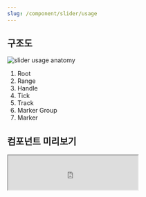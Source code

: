 ```yaml
---
slug: /component/slider/usage
---
```


## 구조도

<Anatomy>![slider usage anatomy](./images/anatomy.png)</Anatomy>

1. Root
2. Range
3. Handle
4. Tick
5. Track
6. Marker Group
7. Marker

## 컴포넌트 미리보기

<Iframe
  src="https://sprout-storybook.vercel.app/iframe.html?args=&id=components-slider-slider--basic&viewMode=story"
  height="80px"
/>

## 옵션

<HalfCard>
  <HalfCardImageCell>
    ![slider options marker](./images/slider-options-markers.png)
  </HalfCardImageCell>
  <HalfCardDescriptionCell>
    <HalfCardDescriptionTitle>Marker</HalfCardDescriptionTitle>
    <HalfCardDescription>
      Marker 옵션을 사용하여 Slider에 Marker와 Tick(눈금)을 표시할 수 있습니다.
      이 옵션은 사용자가 각 값의 위치를 쉽게 파악하고 선택할 수 있도록 돕습니다.
    </HalfCardDescription>
  </HalfCardDescriptionCell>
</HalfCard>

<HalfCard>
  <HalfCardImageCell>
    ![slider options marker](./images/slider-steps.gif)
  </HalfCardImageCell>
  <HalfCardDescriptionCell>
    <HalfCardDescriptionTitle>Steps</HalfCardDescriptionTitle>
    <HalfCardDescription>
      Marker 옵션을 사용하여 Slider에 Marker와 Tick(눈금)을 표시할 수 있습니다.
      이 옵션은 사용자가 각 값의 위치를 쉽게 파악하고 선택할 수 있도록 돕습니다.
    </HalfCardDescription>
  </HalfCardDescriptionCell>
</HalfCard>

<HalfCard>
  <HalfCardImageCell>
    ![slider options disabled](./images/slider-options-disabled.png)
  </HalfCardImageCell>
  <HalfCardDescriptionCell>
    <HalfCardDescriptionTitle>Disabled</HalfCardDescriptionTitle>
    <HalfCardDescription>
      Disabled 상태는 Slider가 존재하지만 지금은 사용할 수 없는 상태를
      나타냅니다. 이 옵션은 레이아웃 일관성을 유지하고 이후 상호작용이 가능할
      수도 있음을 사용자에게 알려줍니다.
    </HalfCardDescription>
  </HalfCardDescriptionCell>
</HalfCard>

### 옵션 테이블

| 속성        | 값          | 기본값 | 설명                                           |
| ----------- | ----------- | ------ | ---------------------------------------------- |
| is disabled | true, false | false  | True일 경우, Slider가 유저와 상호작용하지 않음 |
| label       | text        |        |                                                |
| min         | number      | 0      |                                                |
| max         | number      | 100    |                                                |
| step        | number      | 1      |                                                |

## 상호작용

### 터치 / 마우스

<FullCard>
  <FullCardImageCell>
    ![slider-usage-click-touch](./images/slider-usage-touch-click.png)
  </FullCardImageCell>
  <FullCardDescription>
    마우스 클릭 또는 터치로 Slider와 상호작용할 수 있습니다.
  </FullCardDescription>
</FullCard>

<HalfCard>
  <HalfCardImageCell>
    ![slider-interaction-drag](./images/slider-interaction-drag.gif)
  </HalfCardImageCell>
  <HalfCardDescriptionCell>
    <HalfCardDescriptionTitle>Drag</HalfCardDescriptionTitle>
    <HalfCardDescription>
      Handle을 드래그하여 값을 조정할 수 있습니다.
    </HalfCardDescription>
  </HalfCardDescriptionCell>
</HalfCard>
<HalfCard>
  <HalfCardImageCell>
    ![slider-usage-interaction](./images/slider-interaction-track.gif)
  </HalfCardImageCell>
  <HalfCardDescriptionCell>
    <HalfCardDescriptionTitle>Track</HalfCardDescriptionTitle>
    <HalfCardDescription>
      Track을 터치하면 해당 위치로 Handle이 이동합니다.
    </HalfCardDescription>
  </HalfCardDescriptionCell>
</HalfCard>

## 가이드라인

<HalfCard>
  <HalfCardImageCell>
    ![box button guideline](./images/slider-guideline-use-label.png)
  </HalfCardImageCell>
  <HalfCardDescriptionCell>
    <HalfCardDescriptionTitle>Label 활용하기</HalfCardDescriptionTitle>
    <HalfCardDescription>
      Label과 함께 사용하여 유저가 Slider의 목적과 선택된 값을 명확히 알 수
      있도록 합니다.
    </HalfCardDescription>
  </HalfCardDescriptionCell>
</HalfCard>

### Do / Don't

<br />

<DoDontLayout>
  <DontBox>
    <DontImage>
      ![slider guideline](./images/slider-guideline-dont-label-bottom.png)
    </DontImage>
    <DontText>
      Handle의 위치에 따라 움직이는 Label을 사용할 경우, Handle 아래에 배치하지
      않습니다. Slider 조작시 손가락에 가려져 선택된 값을 파악하기 어렵습니다.
    </DontText>
  </DontBox>
  <DontBox>
    <DontImage>
      ![slider guideline](./images/slider-guideline-dont-interact.png)
    </DontImage>
    <DontText>상호작용이 불가능한 화면에서 사용하지 않습니다.</DontText>
  </DontBox>
</DoDontLayout>
<br />
<DoDontLayout>
  <DoBox>
    <DoImage>![slider guideline](./images/slider-guideline-do-2.png)</DoImage>
    <DoText>Marker는 간결하게 작성합니다.</DoText>
  </DoBox>
  <DontBox>
    <DontImage>
      ![slider guideline](./images/slider-guideline-dont-2.png)
    </DontImage>
    <DontText>
      Marker가 길어지지 않도록 유의합니다. 유저가 Tick의 위치를 파악하기 어려울
      수 있습니다.
    </DontText>
  </DontBox>
</DoDontLayout>
